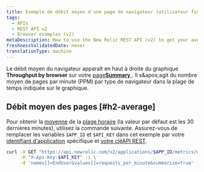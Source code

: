 ```yaml
---
title: Exemple de débit moyen d'une page de navigateur (utilisateur final) (v2)
tags:
  - APIs
  - REST API v2
  - Browser examples (v2)
metaDescription: How to use the New Relic REST API (v2) to get your average browser page throughput time.
freshnessValidatedDate: never
translationType: machine
---
```


Le débit moyen du navigateur apparaît en haut à droite du graphique <DNT>**Throughput by browser**</DNT> sur votre [page<DNT>**Summary**</DNT> ](/docs/browser/new-relic-browser/getting-started/browser-overview-website-performance-glance#viewing). Il s&amp;apos;agit du nombre moyen de pages par minute (PPM) par type de navigateur dans la plage de temps indiquée sur le graphique.

## Débit moyen des pages [#h2-average]

Pour obtenir la [moyenne](/docs/apm/apis/requirements/calculating-average-metric-values-summarize) de la [plage horaire](/docs/apm/apis/requirements/specifying-time-range-api-v2) (la valeur par défaut est les 30 dernières minutes), utilisez la commande suivante. Assurez-vous de remplacer les variables `$APP_ID` et `$API_KEY` dans cet exemple par votre [identifiant d'application](/docs/apm/apis/requirements/identification-code) spécifique et [votre cléAPI REST](/docs/apis/rest-api-v2/requirements/rest-api-key#viewing).

```sh
curl -X GET "https://api.newrelic.com/v2/applications/$APP_ID/metrics/data.json" \
     -H "X-Api-Key:$API_KEY" -i \
     -d 'names[]=EndUser&values[]=requests_per_minute&summarize=true'
```